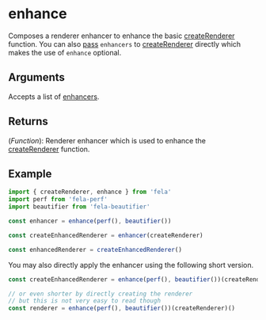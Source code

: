 # enhance

Composes a renderer enhancer to enhance the basic [createRenderer](api/fela/createRenderer) function. You can also [pass](advanced/renderer-configuration) `enhancers` to [createRenderer](api/fela/createRenderer) directly which makes the use of `enhance` optional.

## Arguments

Accepts a list of [enhancers](advanced/enhancers).

## Returns

(_Function_): Renderer enhancer which is used to enhance the [createRenderer](api/fela/createRenderer) function.

## Example

```javascript
import { createRenderer, enhance } from 'fela'
import perf from 'fela-perf'
import beautifier from 'fela-beautifier'

const enhancer = enhance(perf(), beautifier())

const createEnhancedRenderer = enhancer(createRenderer)

const enhancedRenderer = createEnhancedRenderer()
```

You may also directly apply the enhancer using the following short version.

```javascript
const createEnhancedRenderer = enhance(perf(), beautifier())(createRenderer)

// or even shorter by directly creating the renderer
// but this is not very easy to read though
const renderer = enhance(perf(), beautifier())(createRenderer)()
```
